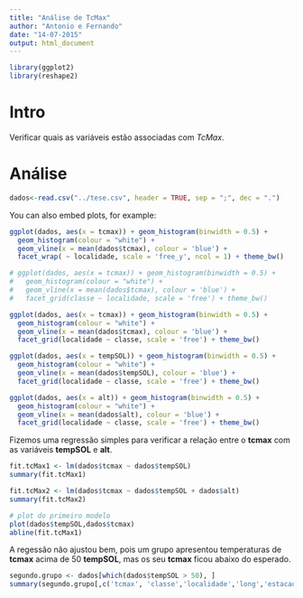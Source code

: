 ```yaml
---
title: "Análise de TcMax"
author: "Antonio e Fernando"
date: "14-07-2015"
output: html_document
---
```


```r
library(ggplot2)
library(reshape2)
```

# Intro
Verificar quais as variáveis estão associadas com *TcMax*.

# Análise
```r
dados<-read.csv("../tese.csv", header = TRUE, sep = ";", dec = ".")
```

You can also embed plots, for example:

```r
ggplot(dados, aes(x = tcmax)) + geom_histogram(binwidth = 0.5) +
  geom_histogram(colour = "white") +
  geom_vline(x = mean(dados$tcmax), colour = 'blue') +
  facet_wrap( ~ localidade, scale = 'free_y', ncol = 1) + theme_bw()
```


```r
# ggplot(dados, aes(x = tcmax)) + geom_histogram(binwidth = 0.5) +
#   geom_histogram(colour = "white") +
#   geom_vline(x = mean(dados$tcmax), colour = 'blue') +
#   facet_grid(classe ~ localidade, scale = 'free') + theme_bw()
```

```r
ggplot(dados, aes(x = tcmax)) + geom_histogram(binwidth = 0.5) +
  geom_histogram(colour = "white") +
  geom_vline(x = mean(dados$tcmax), colour = 'blue') +
  facet_grid(localidade ~ classe, scale = 'free') + theme_bw()
```

```r
ggplot(dados, aes(x = tempSOL)) + geom_histogram(binwidth = 0.5) +
  geom_histogram(colour = "white") +
  geom_vline(x = mean(dados$tempSOL), colour = 'blue') +
  facet_grid(localidade ~ classe, scale = 'free') + theme_bw()
```

```r
ggplot(dados, aes(x = alt)) + geom_histogram(binwidth = 0.5) +
  geom_histogram(colour = "white") +
  geom_vline(x = mean(dados$alt), colour = 'blue') +
  facet_grid(localidade ~ classe, scale = 'free') + theme_bw()
```

Fizemos uma regressão simples para verificar a relação entre o **tcmax** com as variáveis **tempSOL** e **alt**.

```r
fit.tcMax1 <- lm(dados$tcmax ~ dados$tempSOL)
summary(fit.tcMax1)

fit.tcMax2 <- lm(dados$tcmax ~ dados$tempSOL + dados$alt)
summary(fit.tcMax2)
```

```r
# plot do primeiro modelo
plot(dados$tempSOL,dados$tcmax)
abline(fit.tcMax1)
```

A regessão não ajustou bem, pois um grupo apresentou temperaturas de **tcmax** acima de 50 **tempSOL**, mas os seu **tcmax** ficou abaixo do esperado.

```r
segundo.grupo <- dados[which(dados$tempSOL > 50), ]
summary(segundo.grupo[,c('tcmax', 'classe','localidade','long','estacao','tempSOL')])
```



